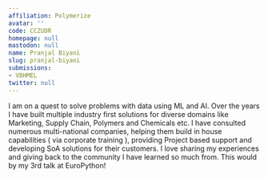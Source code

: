 ```yaml
---
affiliation: Polymerize
avatar: ''
code: CCZUDR
homepage: null
mastodon: null
name: Pranjal Biyani
slug: pranjal-biyani
submissions:
- VBHMEL
twitter: null
---
```


I am on a quest to solve problems with data using ML and AI. Over the years I have built multiple industry first solutions for diverse domains like Marketing, Supply Chain, Polymers and Chemicals etc. I have consulted numerous multi-national companies, helping them build in house capabilities ( via corporate training ), providing Project based support and developing SoA solutions for their customers. I love sharing my experiences and giving back to the community I have learned so much from. This would by my 3rd talk at EuroPython!
